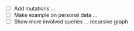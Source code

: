 - [ ] Add mutations ...
- [ ] Make example on personal data ...
- [ ] Show more involved queries ... recursive graph 